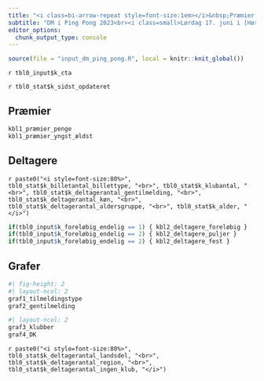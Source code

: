 ```yaml
---
title: "<i class=bi-arrow-repeat style=font-size:1em></i>&nbsp;Præmier & deltagere"
subtitle: "DM i Ping Pong 2023<br><i class=small>Lørdag 17. juni i [Hørning Idrætscenter](https://www.google.dk/maps/place/H%C3%B8rning+Idr%C3%A6tscenter/@56.09091,10.0318113,17z/data=!3m1!4b1!4m5!3m4!1s0x464c6b94628b4b3b:0x6bd220b0427a7b4d!8m2!3d56.09091!4d10.034){target=_blank}</i>"
editor_options: 
  chunk_output_type: console
---
```


```r
source(file = "input_dm_ping_pong.R", local = knitr::knit_global())
```

`r tbl0_input$k_cta`

`r tbl0_stat$k_sidst_opdateret`

## Præmier

```r
kbl1_præmier_penge
kbl1_præmier_yngst_ældst
```

## Deltagere

`r paste0("<i style=font-size:80%>", tbl0_stat$k_billetantal_billettype, "<br>", tbl0_stat$k_klubantal, "<br>", tbl0_stat$k_deltagerantal_gentilmelding, "<br>", tbl0_stat$k_deltagerantal_køn, "<br>", tbl0_stat$k_deltagerantal_aldersgruppe, "<br>", tbl0_stat$k_alder, "</i>")`

```r
if(tbl0_input$k_foreløbig_endelig == 1) { kbl2_deltagere_foreløbig }
if(tbl0_input$k_foreløbig_endelig == 2) { kbl2_deltagere_puljer }
if(tbl0_input$k_foreløbig_endelig == 2) { kbl2_deltagere_fest }
```

## Grafer

```r
#| fig-height: 2
#| layout-ncol: 2
graf1_tilmeldingstype
graf2_gentilmelding
```

```r
#| layout-ncol: 2
graf3_klubber
graf4_DK
```

`r paste0("<i style=font-size:80%>", tbl0_stat$k_deltagerantal_landsdel, "<br>", tbl0_stat$k_deltagerantal_region, "<br>", tbl0_stat$k_deltagerantal_ingen_klub, "</i>")`
